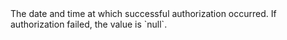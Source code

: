   
<ParamField body="AuthorizationDate" type="Unix timestamp">     
The date and time at which successful authorization occurred. If authorization failed, the value is `null`.  
</ParamField>